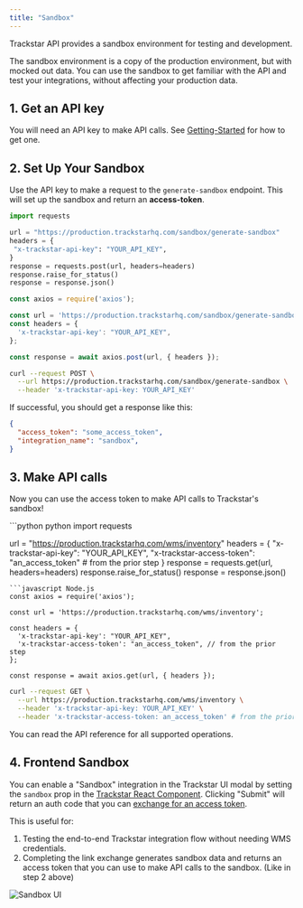 ```yaml
---
title: "Sandbox"
---
```


Trackstar API provides a sandbox environment for testing and development.

The sandbox environment is a copy of the production environment, but with mocked out data.
You can use the sandbox to get familiar with the API and test your integrations, without affecting your production data.

## 1. Get an API key
You will need an API key to make API calls. See [Getting-Started](/how-to-guides/getting-started#1-get-an-api-key)
for how to get one.

## 2. Set Up Your Sandbox
Use the API key to make a request to the `generate-sandbox` endpoint. This will set up the sandbox and return an **access-token**.
<CodeGroup>
```python python
import requests

url = "https://production.trackstarhq.com/sandbox/generate-sandbox"
headers = {
 "x-trackstar-api-key": "YOUR_API_KEY",
}
response = requests.post(url, headers=headers)
response.raise_for_status()
response = response.json()
```
```javascript Node.js
const axios = require('axios');

const url = 'https://production.trackstarhq.com/sandbox/generate-sandbox';
const headers = {
  'x-trackstar-api-key': "YOUR_API_KEY",
};

const response = await axios.post(url, { headers });
```
```bash curl
curl --request POST \
  --url https://production.trackstarhq.com/sandbox/generate-sandbox \
  --header 'x-trackstar-api-key: YOUR_API_KEY'
```
</CodeGroup>
If successful, you should get a response like this:

```json
{
  "access_token": "some_access_token",
  "integration_name": "sandbox",
}
```

## 3. Make API calls

Now you can use the access token to make API calls to Trackstar's sandbox!

<CodeGroup>
```python python
import requests

url = "https://production.trackstarhq.com/wms/inventory"
headers = {
 "x-trackstar-api-key": "YOUR_API_KEY",
 "x-trackstar-access-token": "an_access_token" # from the prior step
}
response = requests.get(url, headers=headers)
response.raise_for_status()
response = response.json()
```
```javascript Node.js
const axios = require('axios');

const url = 'https://production.trackstarhq.com/wms/inventory';

const headers = {
  'x-trackstar-api-key': "YOUR_API_KEY",
  'x-trackstar-access-token': "an_access_token", // from the prior step
};

const response = await axios.get(url, { headers });
```
```bash curl
curl --request GET \
  --url https://production.trackstarhq.com/wms/inventory \
  --header 'x-trackstar-api-key: YOUR_API_KEY' \
  --header 'x-trackstar-access-token: an_access_token' # from the prior step
```
</CodeGroup>
You can read the API reference for all supported operations.

## 4. Frontend Sandbox

You can enable a "Sandbox" integration in the Trackstar UI modal by setting the `sandbox` prop in the [Trackstar React Component](/how-to-guides/getting-started#4-implement-react-trackstar-link-fe). 
Clicking "Submit" will return an auth code that you can [exchange for an access token](/link/exchange).

This is useful for:

1. Testing the end-to-end Trackstar integration flow without needing WMS credentials. 
2. Completing the link exchange generates sandbox data and returns an access token that you can use to make API calls to the sandbox. (Like in step 2 above)

<Frame type="glass">
  <img src="/images/sandboxui.png" alt="Sandbox UI" />
</Frame>
